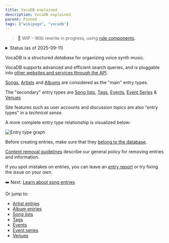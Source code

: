 ```yaml
---
title: VocaDB explained
description: VocaDB explained
parent: Pinned
tags: ["wikipage", "vocadb"]
---
```


> 🚧 WIP - Wiki rewrite in progress, using [rule components](https://github.com/VocaDB/Wiki/issues/54). 

<details>
  <summary>Status (as of 2025-09-11)</summary>
- [x] Creation/editing pages for song/artist/albums
- [x] Entry types
- [x] Song lists 
- [x] Tags
- [x] Events
- [x] Event Series
- [x] Venues
- [x] [Update URLs](https://github.com/VocaDB/Wiki/issues/50)
- [x] Rewrite other pages under Guidelines
  - [x] https://wiki.vocadb.net/docs/choosing-the-correct-voicebank-credit
  - [x] https://wiki.vocadb.net/docs/content-policy
  - [x] https://wiki.vocadb.net/docs/content-removal-guidelines
  - [x] https://wiki.vocadb.net/docs/entry-names-and-aliases
  - [x] https://wiki.vocadb.net/docs/external-links
  - [x] https://wiki.vocadb.net/docs/management-guidelines
  - [x] https://wiki.vocadb.net/docs/merging-entries
  - [x] http://localhost:4321/docs/vocadb-editing-faq
  - [ ] https://wiki.vocadb.net/docs/romanization-guidelines
- [x] Split rule pages by entry status
- [x] Rule field: context
  - [x] Names
  - [x] Content policy
  - [x] External links
  - [x] Romanization
  - [ ] Description
  - [ ] ... ?
- [x] Rule field: Parent rule id
- [ ] Find rule components that have not been mentioned anywhere on the wiki
- [ ] Rule field: Relevant wiki page
- [ ] Crowdin integration (for Japanese translations)
</details>

VocaDB is a structured *database* for organizing voice synth music.

VocaDB supports advanced and efficient search queries, and is pluggable into [other websites and services through the API](/docs/services-that-make-use-of-vocadb-apis). 

[Songs](/docs/songs), [Artists](/docs/artists) and [Albums](/docs/albums) are considered as the "main" entry types.

The "secondary" entry types are [Song lists](/docs/song-lists), [Tags](/docs/tags), [Events](/docs/events), [Event Series](/docs/event-series) & [Venues](/docs/venues)

Site features such as user accounts and discussion topics are also "entry types" in a *technical sense*.

A more complete entry type relationship is visualized below:

![Entry type graph](public/images/entry_type_graph.png "Entry type graph")

Before creating entries, make sure that they [belong to the database](/docs/content-policy).

[Content removal guidelines](/docs/content-removal-guidelines) describe our general policy for removing entries and information.

If you spot mistakes on entries, you can leave an [entry report](/docs/entry-reports) or try fixing the issue on your own.

➡️ Next: [Learn about song entries](/docs/songs)

Or jump to: 
- [Artist entries](/docs/artists)
- [Album entries](/docs/albums)
- [Song lists](/docs/song-lists)
- [Tags](/docs/tags)
- [Events](/docs/events)
- [Event series](/docs/event-series)
- [Venues](/docs/venues)
